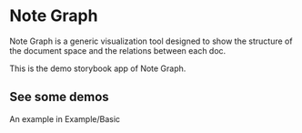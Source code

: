 
<Meta title="Introduction" />

# Note Graph

Note Graph is a generic visualization tool designed to show the structure of the document space and the relations between each doc.

This is the demo storybook app of Note Graph.

## See some demos

An example in <LinkTo kind="Example" story="Basic">Example/Basic</LinkTo>

<Story id="example--basic"></Story>